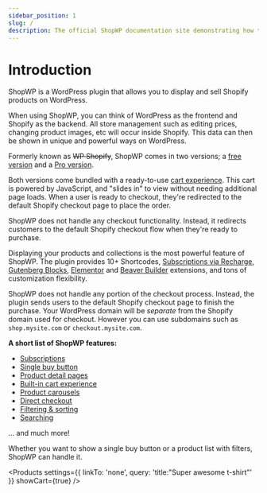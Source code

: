 ```yaml
---
sidebar_position: 1
slug: /
description: The official ShopWP documentation site demonstrating how to use the plugin, and tutorial guides for solving common plugin issues.
---
```



# Introduction

ShopWP is a WordPress plugin that allows you to display and sell Shopify products on WordPress.

When using ShopWP, you can think of WordPress as the frontend and Shopify as the backend. All store management such as editing prices, changing product images, etc will occur inside Shopify. This data can then be shown in unique and powerful ways on WordPress.

Formerly known as ~~WP Shopify~~, ShopWP comes in two versions; a [free version](https://wordpress.org/plugins/wpshopify/) and a [Pro version](https://wpshop.io/purchase/).

Both versions come bundled with a ready-to-use <a href="#!" className="shopwp-cart-trigger">cart experience</a>. This cart is powered by JavaScript, and "slides in" to view without needing additional page loads. When a user is ready to checkout, they're redirected to the default Shopify checkout page to place the order.

ShopWP does not handle any checkout functionality. Instead, it redirects customers to the default Shopify checkout flow when they're ready to purchase.

Displaying your products and collections is the most powerful feature of ShopWP. The plugin provides 10+ Shortcodes, [Subscriptions via Recharge](/guides/subscriptions), [Gutenberg Blocks](/guides/gutenberg-blocks), [Elementor](/guides/elementor-extension) and [Beaver Builder](/guides/beaver-builder-extension) extensions, and tons of customization flexibility.

ShopWP does not handle any portion of the checkout process. Instead, the plugin sends users to the default Shopify checkout page to finish the purchase. Your WordPress domain will be _separate_ from the Shopify domain used for checkout. However you can use subdomains such as `shop.mysite.com` or `checkout.mysite.com`.

**A short list of ShopWP features:**

- [Subscriptions](/guides/subscriptions)
- [Single buy button](/shortcodes/wps_products_buy_button)
- [Product detail pages](/guides/default-pages)
- [Built-in cart experience](https://wpshop.io/features/#cart-experience)
- [Product carousels](https://wpshop.io/features/#carousel)
- [Direct checkout](https://wpshop.io/features/#direct-checkout)
- [Filtering & sorting](/shortcodes/wps_storefront)
- [Searching](/shortcodes/wps_search)

... and much more!

Whether you want to show a single buy button or a product list with filters, ShopWP can handle it.

<Products
	settings={{ linkTo: 'none', query: 'title:"Super awesome t-shirt"' }}
	showCart={true}
/>
